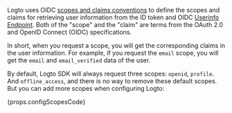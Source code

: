 
Logto uses OIDC [scopes and claims conventions](https://openid.net/specs/openid-connect-core-1_0.html#Claims) to define the scopes and claims for retrieving user information from the ID token and OIDC <a href="https://openid.net/specs/openid-connect-core-1_0.html#UserInfo">Userinfo Endpoint</a>. Both of the "scope" and the "claim" are terms from the OAuth 2.0 and OpenID Connect (OIDC) specifications.

In short, when you request a scope, you will get the corresponding claims in the user information. For example, if you request the `email` scope, you will get the `email` and `email_verified` data of the user.

By default, Logto SDK will always request three scopes: `openid`, `profile`. And `offline_access`, and there is no way to remove these default scopes. But you can add more scopes when configuring Logto:

{props.configScopesCode}

<ScopeClaimList />
